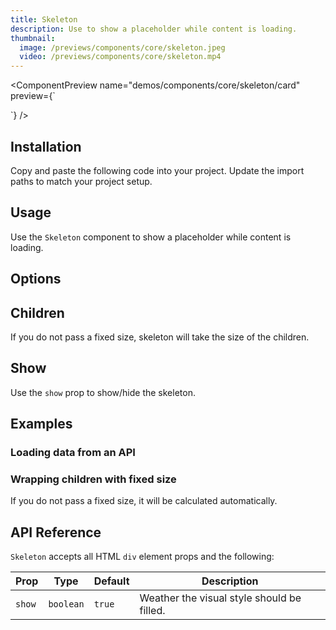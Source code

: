 ```yaml
---
title: Skeleton
description: Use to show a placeholder while content is loading.
thumbnail:
  image: /previews/components/core/skeleton.jpeg
  video: /previews/components/core/skeleton.mp4
---
```


<ComponentPreview
  name="demos/components/core/skeleton/card"
  preview={`<Skeleton className="h-44 w-64" />
<div>
  <Skeleton className="size-10 rounded-full" />
  <div>
    <Skeleton className="h-4 w-44" />
    <Skeleton className="h-4 w-36" />
  </div>
</div>`}
/>

## Installation

<Steps>
  <Step>Copy and paste the following code into your project.</Step>
  <ComponentSource name="components/core/default/skeleton" />
  <Step>Update the import paths to match your project setup.</Step>
</Steps>

## Usage

Use the `Skeleton` component to show a placeholder while content is loading.

## Options

## Children

If you do not pass a fixed size, skeleton will take the size of the children.

<ComponentPreview name="demos/components/core/skeleton/children" />

## Show

Use the `show` prop to show/hide the skeleton.

<ComponentPreview name="demos/components/core/skeleton/show" />

## Examples

### Loading data from an API

<ComponentPreview name="demos/components/core/skeleton/api-simulation" />

### Wrapping children with fixed size

If you do not pass a fixed size, it will be calculated automatically.

<ComponentPreview name="demos/components/core/skeleton/fixed-size-children" />

## API Reference

`Skeleton` accepts all HTML `div` element props and the following:

| Prop   | Type      | Default | Description                                |
| ------ | --------- | ------- | ------------------------------------------ |
| `show` | `boolean` | `true`  | Weather the visual style should be filled. |
